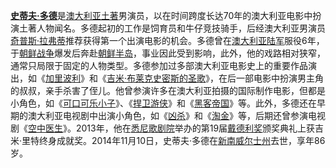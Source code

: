 '''[[史蒂夫·多德|史蒂夫·多德]]'''是[[澳大利亚原住民|澳大利亚土著]]男演员，以在时间跨度长达70年的澳大利亚电影中扮演土著人物闻名。多德起初的工作是饲育员和牛仔竞技骑手，后经澳大利亚男演员[[奇普斯·拉弗蒂|奇普斯·拉弗蒂]]推荐获得第一个出演电影的机会。多德曾在[[澳大利亚陆军|澳大利亚陆军]]服役6年，于[[朝鲜战争|朝鲜战争]]爆发后奔赴[[朝鲜半岛|朝鲜半岛]]，事业因此受到影响，此外，他的戏路相对狭窄，通常只局限于固定的人物类型。多德参加过多部澳大利亚电影史上的重要作品演出，如《[[加里波利_(电影)|加里波利]]》和《[[吉米·布莱克史密斯的圣歌|吉米·布莱克史密斯的圣歌]]》，在后一部电影中扮演男主角的叔叔，亲手杀害了侄儿。他曾参演许多在澳大利亚拍摄的国际制作电影，但都是小角色，如《[[可口可乐小子|可口可乐小子]]》、《[[捍卫游侠|捍卫游侠]]》和《[[黑客帝国|黑客帝国]]》等。此外，多德还在早期的澳大利亚电视剧中出演小角色，如《[[凶杀_(电视剧)|凶杀]]》和《[[淘金_(澳大利亚电视剧)|淘金]]》等，后期还曾参演电视剧《[[空中医生|空中医生]]》。2013年，他在[[悉尼歌剧院|悉尼歌剧院]]举办的第19届[[戴德利奖|戴德利奖]]颁奖典礼上获吉米·里特终身成就奖。2014年11月10日，史蒂夫·多德在[[新南威尔士州|新南威尔士州]]去世，享年86岁。